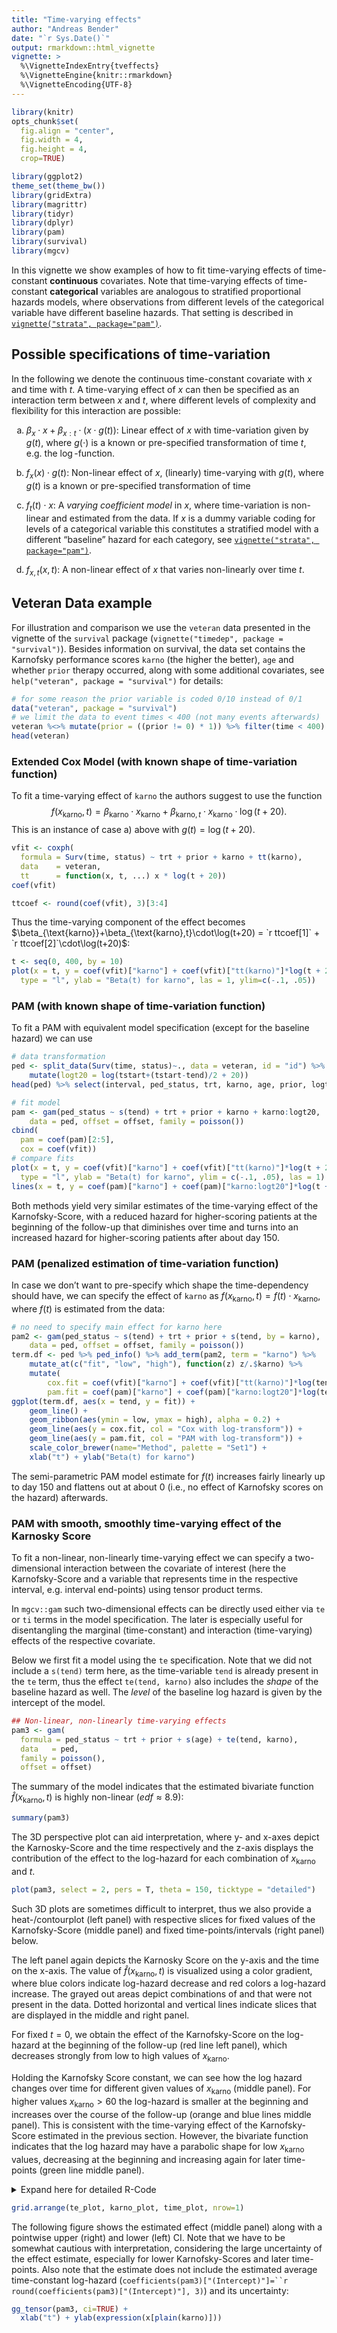 ```yaml
---
title: "Time-varying effects"
author: "Andreas Bender"
date: "`r Sys.Date()`"
output: rmarkdown::html_vignette
vignette: >
  %\VignetteIndexEntry{tveffects}
  %\VignetteEngine{knitr::rmarkdown}
  %\VignetteEncoding{UTF-8}
---
```


```r
library(knitr)
opts_chunk$set(
  fig.align = "center",
  fig.width = 4, 
  fig.height = 4,
  crop=TRUE)
```

```r
library(ggplot2)
theme_set(theme_bw())
library(gridExtra)
library(magrittr)
library(tidyr)
library(dplyr)
library(pam)
library(survival)
library(mgcv)
```

In this vignette we show examples of how to fit time-varying effects of 
time-constant **continuous** covariates. Note that time-varying effects of time-constant 
**categorical** variables are analogous to stratified proportional 
hazards models, where observations from different levels of the categorical 
variable have different baseline hazards. That setting is described in
[`vignette("strata", package="pam")`](strata.html).

## Possible specifications of time-variation

In the following we denote the continuous time-constant covariate with $x$ and time with $t$. 
A time-varying effect of $x$ can then be specified as an interaction 
term between $x$ and $t$, where different levels of complexity and flexibility for this interaction 
are possible:

a) $\beta_x\cdot x+\beta_{x:t}\cdot(x\cdot g(t))$: Linear effect of $x$ with
time-variation given by $g(t)$, where $g(\cdot)$ is a known or pre-specified transformation of 
time $t$, e.g. the $\log$-function.

b) $f_x(x)\cdot g(t)$: Non-linear effect of $x$, (linearly) time-varying with $g(t)$,
where $g(t)$ is a known or pre-specified transformation of time

c) $f_t(t)\cdot x$: A *varying coefficient model* in $x$, where time-variation is 
non-linear and estimated from the data. If $x$ is a dummy variable coding for levels of a categorical variable this constitutes a stratified model with a different "baseline" hazard for each category, see [`vignette("strata", package="pam")`](strata.html).

d) $f_{x,t}(x,t)$: A non-linear effect of $x$ that varies non-linearly over time $t$.

## Veteran Data example

For illustration and comparison we use the `veteran` data presented in the 
vignette of the `survival` package (`vignette("timedep", package = "survival")`). 
Besides information on survival, the data set contains the 
Karnofsky performance scores `karno` (the higher the better), `age` and whether
 `prior` therapy occurred, along with some additional covariates, see `help("veteran", package = "survival")` for details:

```r
# for some reason the prior variable is coded 0/10 instead of 0/1
data("veteran", package = "survival")
# we limit the data to event times < 400 (not many events afterwards)
veteran %<>% mutate(prior = ((prior != 0) * 1)) %>% filter(time < 400)
head(veteran)
```


### Extended Cox Model (with known shape of time-variation function)

To fit a time-varying effect of `karno` the authors suggest to use the function 
$$
f(x_{\text{karno}},t) = \beta_{\text{karno}}\cdot x_{\text{karno}} +
  \beta_{\text{karno},t} \cdot x_{\text{karno}} \cdot \log(t+20).
$$ 
This is an instance of case a) above with $g(t) = \log(t+20).$

```r
vfit <- coxph(
  formula = Surv(time, status) ~ trt + prior + karno + tt(karno),
  data    = veteran,
  tt      = function(x, t, ...) x * log(t + 20))
coef(vfit)
```

```r
ttcoef <- round(coef(vfit), 3)[3:4]
```

Thus the time-varying component of the effect becomes 
$\beta_{\text{karno}}+\beta_{\text{karno},t}\cdot\log(t+20) = `r ttcoef[1]` + `r ttcoef[2]`\cdot\log(t+20)$:

```r
t <- seq(0, 400, by = 10)
plot(x = t, y = coef(vfit)["karno"] + coef(vfit)["tt(karno)"]*log(t + 20), 
  type = "l", ylab = "Beta(t) for karno", las = 1, ylim=c(-.1, .05))
```

### PAM (with known shape of time-variation function)

To fit a PAM with equivalent model specification (except for the baseline hazard) 
we can use

```r
# data transformation
ped <- split_data(Surv(time, status)~., data = veteran, id = "id") %>% 
    mutate(logt20 = log(tstart+(tstart-tend)/2 + 20))
head(ped) %>% select(interval, ped_status, trt, karno, age, prior, logt20)

# fit model 
pam <- gam(ped_status ~ s(tend) + trt + prior + karno + karno:logt20, 
    data = ped, offset = offset, family = poisson())
cbind(
  pam = coef(pam)[2:5],
  cox = coef(vfit))
# compare fits 
plot(x = t, y = coef(vfit)["karno"] + coef(vfit)["tt(karno)"]*log(t + 20), 
  type = "l", ylab = "Beta(t) for karno", ylim = c(-.1, .05), las = 1) 
lines(x = t, y = coef(pam)["karno"] + coef(pam)["karno:logt20"]*log(t + 20), col = 2)
```
Both methods yield very similar estimates of the time-varying effect of the Karnofsky-Score, with a reduced hazard for higher-scoring patients at the beginning of the follow-up that diminishes over time and turns into an increased hazard for higher-scoring patients after about day 150.

### PAM (penalized estimation of time-variation function)

In case we don’t want to pre-specify which shape the time-dependency should have, 
we can specify the effect of `karno` as 
$f(x_{\text{karno}},t) = f(t)\cdot x_{\text{karno}}$, where $f(t)$
is estimated from the data:

```r
# no need to specify main effect for karno here 
pam2 <- gam(ped_status ~ s(tend) + trt + prior + s(tend, by = karno), 
    data = ped, offset = offset, family = poisson())
term.df <- ped %>% ped_info() %>% add_term(pam2, term = "karno") %>% 
    mutate_at(c("fit", "low", "high"), function(z) z/.$karno) %>% 
    mutate(
        cox.fit = coef(vfit)["karno"] + coef(vfit)["tt(karno)"]*log(tend + 20), 
        pam.fit = coef(pam)["karno"] + coef(pam)["karno:logt20"]*log(tend + 20)) 
ggplot(term.df, aes(x = tend, y = fit)) + 
    geom_line() + 
    geom_ribbon(aes(ymin = low, ymax = high), alpha = 0.2) + 
    geom_line(aes(y = cox.fit, col = "Cox with log-transform")) + 
    geom_line(aes(y = pam.fit, col = "PAM with log-transform")) + 
    scale_color_brewer(name="Method", palette = "Set1") +
    xlab("t") + ylab("Beta(t) for karno")
```

The semi-parametric PAM model estimate for $f(t)$ increases fairly linearly up to day 150 and flattens out at about 0 (i.e., no effect of Karnofsky scores on the hazard) afterwards.


### PAM with smooth, smoothly time-varying effect of the Karnosky Score

To fit a non-linear, non-linearly time-varying effect we can specify a 
two-dimensional interaction between the covariate of interest (here 
the Karnofsky-Score and a variable that represents time in the respective 
interval, e.g. interval end-points) using tensor product terms. 

In `mgcv::gam` such two-dimensional effects can be directly used 
either via `te` or `ti` terms in the model specification. The later is 
especially useful for disentangling the marginal (time-constant) and interaction 
(time-varying) effects of the respective covariate. 

Below we first fit a model using the `te` specification. Note that we did not 
include a `s(tend)` term here, as the time-variable `tend` is already present
in the `te` term, thus the effect `te(tend, karno)` also includes the *shape* of the baseline hazard
as well. The *level* of the baseline log hazard is given by the intercept of the model.

```r
## Non-linear, non-linearly time-varying effects
pam3 <- gam(
  formula = ped_status ~ trt + prior + s(age) + te(tend, karno),
  data   = ped,
  family = poisson(),
  offset = offset)
```

The summary of the model indicates that the estimated bivariate function 
$\hat{f}(x_{\text{karno}}, t)$ is highly non-linear ($edf \approx 8.9$):

```r
summary(pam3)
```

The 3D perspective plot can aid interpretation, where y- and x-axes depict 
the Karnosky-Score and the time respectively and the z-axis displays the 
contribution of the effect to the log-hazard for each combination of 
$x_{\text{karno}}$ and $t$.

```r
plot(pam3, select = 2, pers = T, theta = 150, ticktype = "detailed")
```
Such 3D plots are sometimes difficult to interpret, thus we also provide 
a heat-/contourplot (left panel) with respective slices for fixed 
values of the Karnofsky-Score (middle panel) and fixed time-points/intervals 
(right panel) below. 

The left panel again depicts the Karnosky Score on the y-axis and the 
time on the x-axis. The value of $\hat{f}(x_{\text{karno}}, t)$ is visualized using 
a color gradient, where blue colors indicate log-hazard decrease and 
red colors a log-hazard increase. The grayed out areas depict combinations
of \code{karno} and \code{tend} that were not present in the data. 
Dotted horizontal and vertical lines indicate slices that are displayed 
in the middle and right panel. 

For fixed $t=0$, we obtain the effect of the Karnofsky-Score on the log-hazard 
at the beginning of the follow-up (red line left panel), which decreases strongly from low 
to high values of $x_{\text{karno}}$. 
<!-- This result is in line with the estimation 
one would obtain fitting a time-constant, non-linear effect of 
$f(x_{\text{karno}})$. ABER DAS IST ZUFALL HIER; DAS MUSS JA NICHT SO SEIN...  -->

Holding the Karnofsky Score constant, we can see how the log hazard
changes over time for different given values of $x_{\text{karno}}$ (middle panel). 
For higher values $x_{\text{karno}} >60$ the log-hazard is smaller
at the beginning and increases over the course of the follow-up 
(orange and blue lines middle panel). This 
is consistent with the time-varying effect of the Karnofsky-Score 
estimated in the previous section. However, the bivariate function indicates
that the log hazard may have a parabolic shape for low $x_{\text{karno}}$ values, 
decreasing at the beginning and increasing again for later 
time-points (green line middle panel). 

<details>
  <summary>Expand here for detailed R-Code</summary>
```r
te_plot <- gg_tensor(pam3) +
  geom_vline(xintercept=c(0, 50, 200, 300), lty=3) +
  geom_hline(yintercept=c(40, 75, 95), lty=3) +
  scale_fill_gradient2(
    name=expression(hat(f)(list(x[plain(karno)],t))),
    low="steelblue", high="firebrick2") +
  geom_contour(col="grey30") +
  xlab("t") + ylab(expression(x[plain(karno)])) +
  theme(legend.position="bottom")

## plot f(karno, t) for specific slices
df.karno <- combine_df(
  int_info(ped),
  select(sample_info(ped), -karno),
  data.frame(karno = c(40, 75, 95)))

df.karno$fte <- predict(pam3, newdata=df.karno, type="terms")[,"te(tend,karno)"]
karno_plot <- ggplot(df.karno, aes(x=tend, y=fte)) +
  geom_line(aes(col=factor(karno))) +
  scale_color_brewer(
    name=expression(x[plain(karno)]),
    palette = "Set2") +
  ylab(expression(f(list(x[plain(karno)],t)))) +
  xlab("t")+
  theme(legend.position="bottom")

df.time  <- combine_df(
  data.frame(sample_info(ped)%>% select(-karno)),
#  data.frame(karno = seq_range(c(20, 40, 75, 95))),
  data.frame(karno = seq(20, 100, by=5)),
  data.frame(tend  = c(0, 50, 200, 300)))
df.time$fte <- predict(pam3, newdata=df.time, type="terms")[,"te(tend,karno)"]
time_plot <- ggplot(df.time, aes(x=karno, y=fte)) +
  geom_line(aes(col=factor(tend))) +
  scale_color_brewer(name="t", palette="Set1") +
  ylab(expression(f(list(x[plain(karno)],t)))) +
  xlab(expression(x[plain(karno)])) +
  theme(legend.position="bottom")
```
</details>

```r
grid.arrange(te_plot, karno_plot, time_plot, nrow=1)
```

The following figure shows the estimated effect (middle panel) along with a pointwise upper (right) and lower (left) CI. Note that we have to be somewhat cautious with interpretation, considering the large uncertainty of the effect estimate, especially for lower Karnofsky-Scores
and later time-points. Also note that the estimate does not include the estimated average 
time-constant log-hazard (`coefficients(pam3)["(Intercept)"]=``r round(coefficients(pam3)["(Intercept)"], 3)`) and its uncertainty: 

```r
gg_tensor(pam3, ci=TRUE) + 
  xlab("t") + ylab(expression(x[plain(karno)]))
```

